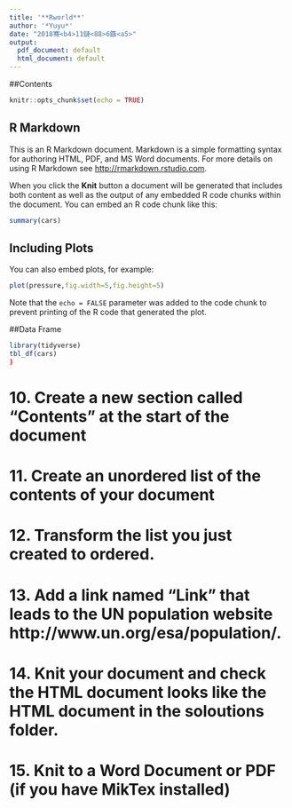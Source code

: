 ---
title: '**Rworld**'
author: '*Yuyu*'
date: "2018骞<b4>11鏈<88>6鏃<a5>"
output:
  pdf_document: default
  html_document: default
---

##Contents
```{r setup, include=FALSE}
knitr::opts_chunk$set(echo = TRUE)
```

## R Markdown

This is an R Markdown document. Markdown is a simple formatting syntax for authoring HTML, PDF, and MS Word documents. For more details on using R Markdown see <http://rmarkdown.rstudio.com>.

When you click the **Knit** button a document will be generated that includes both content as well as the output of any embedded R code chunks within the document. You can embed an R code chunk like this:

```{r cars}
summary(cars)
```

## Including Plots

You can also embed plots, for example:

```{r pressure, echo=FALSE}
plot(pressure,fig.width=5,fig.height=5)
```

Note that the `echo = FALSE` parameter was added to the code chunk to prevent printing of the R code that generated the plot.

##Data Frame
```{r, echo=TRUE,message=FALSE}
library(tidyverse)
tbl_df(cars)
)
```


# 10. Create a new section called "Contents" at the start of the document
# 11. Create an unordered list of the contents of your document
# 12. Transform the list you just created to ordered.
# 13. Add a link named "Link" that leads to the UN population website http://www.un.org/esa/population/.
# 14. Knit your document and check the HTML document looks like the HTML document in the soloutions folder.
# 15. Knit to a Word Document or PDF (if you have MikTex installed)
